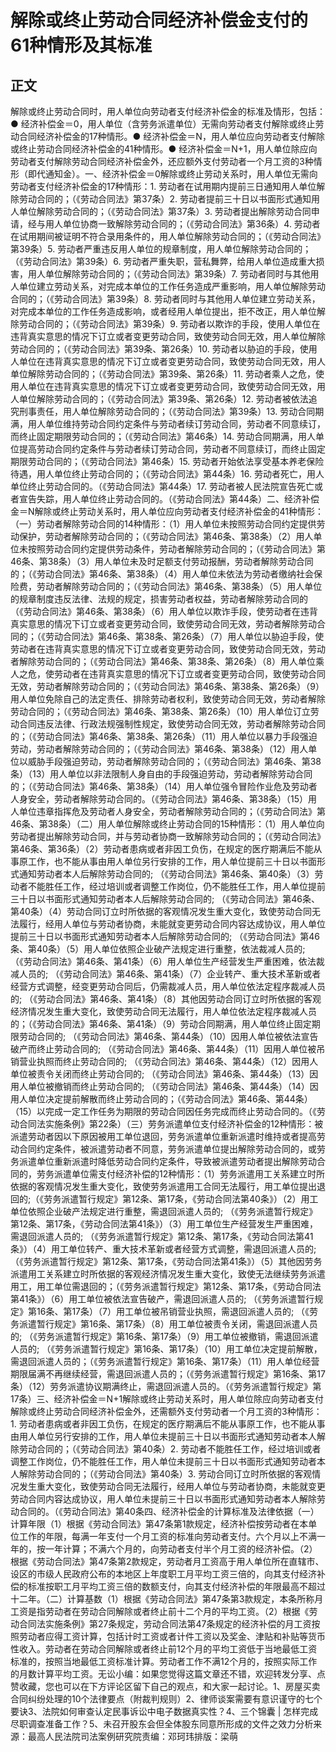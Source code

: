 # 解除或终止劳动合同经济补偿金支付的61种情形及其标准
## 正文
解除或终止劳动合同时，用人单位向劳动者支付经济补偿金的标准及情形，包括：● 经济补偿金＝0，用人单位（含劳务派遣单位）无需向劳动者支付解除或终止劳动合同经济补偿金的17种情形。● 经济补偿金＝N，用人单位应向劳动者支付解除或终止劳动合同经济补偿金的41种情形。● 经济补偿金＝N+1，用人单位除应向劳动者支付解除劳动合同经济补偿金外，还应额外支付劳动者一个月工资的3种情形（即代通知金）。一、经济补偿金＝0解除或终止劳动关系时，用人单位无需向劳动者支付经济补偿金的17种情形：1.  劳动者在试用期内提前三日通知用人单位解除劳动合同的；（《劳动合同法》第37条）2.  劳动者提前三十日以书面形式通知用人单位解除劳动合同的；（《劳动合同法》第37条）3.  劳动者提出解除劳动合同申请，经与用人单位协商一致解除劳动合同的；（《劳动合同法》第36条）4.  劳动者在试用期间被证明不符合录用条件的，用人单位解除劳动合同的；（《劳动合同法》第39条）5.  劳动者严重违反用人单位的规章制度，用人单位解除劳动合同的；（《劳动合同法》第39条）6.  劳动者严重失职，营私舞弊，给用人单位造成重大损害，用人单位解除劳动合同的；（《劳动合同法》第39条）7.  劳动者同时与其他用人单位建立劳动关系，对完成本单位的工作任务造成严重影响，用人单位解除劳动合同的；（《劳动合同法》第39条）8.  劳动者同时与其他用人单位建立劳动关系，对完成本单位的工作任务造成影响，或者经用人单位提出，拒不改正，用人单位解除劳动合同的；（《劳动合同法》第39条）9.  劳动者以欺诈的手段，使用人单位在违背真实意思的情况下订立或者变更劳动合同，致使劳动合同无效，用人单位解除劳动合同的；（《劳动合同法》第39条、第26条）10. 劳动者以胁迫的手段，使用人单位在违背真实意思的情况下订立或者变更劳动合同，致使劳动合同无效，用人单位解除劳动合同的；（《劳动合同法》第39条、第26条）11. 劳动者乘人之危，使用人单位在违背真实意思的情况下订立或者变更劳动合同，致使劳动合同无效，用人单位解除劳动合同的；（《劳动合同法》第39条、第26条）12. 劳动者被依法追究刑事责任，用人单位解除劳动合同的；（《劳动合同法》第39条）13. 劳动合同期满，用人单位维持劳动合同约定条件与劳动者续订劳动合同，劳动者不同意续订，而终止固定期限劳动合同的；（《劳动合同法》第46条）14. 劳动合同期满，用人单位提高劳动合同约定条件与劳动者续订劳动合同，劳动者不同意续订，而终止固定期限劳动合同的；（《劳动合同法》第46条）15. 劳动者开始依法享受基本养老保险待遇，用人单位终止劳动合同的；（《劳动合同法》第44条）16. 劳动者死亡，用人单位终止劳动合同的。（《劳动合同法》第44条）17. 劳动者被人民法院宣告死亡或者宣告失踪，用人单位终止劳动合同的。（《劳动合同法》第44条）二、经济补偿金＝N解除或终止劳动关系时，用人单位应向劳动者支付经济补偿金的41种情形：（一）劳动者解除劳动合同的14种情形：（1）用人单位未按照劳动合同约定提供劳动保护，劳动者解除劳动合同的；（《劳动合同法》第46条、第38条）（2）用人单位未按照劳动合同约定提供劳动条件，劳动者解除劳动合同的；（《劳动合同法》第46条、第38条）（3）用人单位未及时足额支付劳动报酬，劳动者解除劳动合同的；（《劳动合同法》第46条、第38条）（4）用人单位未依法为劳动者缴纳社会保险费，劳动者解除劳动合同的；（《劳动合同法》第46条、第38条）（5）用人单位的规章制度违反法律、法规的规定，损害劳动者权益，劳动者解除劳动合同的（《劳动合同法》第46条、第38条）（6）用人单位以欺诈手段，使劳动者在违背真实意思的情况下订立或者变更劳动合同，致使劳动合同无效，劳动者解除劳动合同的；（《劳动合同法》第46条、第38条、第26条）（7）用人单位以胁迫手段，使劳动者在违背真实意思的情况下订立或者变更劳动合同，致使劳动合同无效，劳动者解除劳动合同的；（《劳动合同法》第46条、第38条、第26条）（8）用人单位乘人之危，使劳动者在违背真实意思的情况下订立或者变更劳动合同，致使劳动合同无效，劳动者解除劳动合同的；（《劳动合同法》第46条、第38条、第26条）（9）用人单位免除自己的法定责任、排除劳动者权利，致使劳动合同无效，劳动者解除劳动合同的；（《劳动合同法》第46条、第38条、第26条）（10）用人单位订立劳动合同违反法律、行政法规强制性规定，致使劳动合同无效，劳动者解除劳动合同的；（《劳动合同法》第46条、第38条、第26条）（11）用人单位以暴力手段强迫劳动，劳动者解除劳动合同的；（《劳动合同法》第46条、第38条）（12）用人单位以威胁手段强迫劳动，劳动者解除劳动合同的；（《劳动合同法》第46条、第38条）（13）用人单位以非法限制人身自由的手段强迫劳动，劳动者解除劳动合同的；（《劳动合同法》第46条、第38条）（14）用人单位强令冒险作业危及劳动者人身安全，劳动者解除劳动合同的。（《劳动合同法》第46条、第38条）（15）用人单位违章指挥危及劳动者人身安全，劳动者解除劳动合同的；（《劳动合同法》第46条、第38条）（二）用人单位解除或终止劳动合同的15种情形：（1）用人单位向劳动者提出解除劳动合同，并与劳动者协商一致解除劳动合同的；（《劳动合同法》第46条、第36条）（2）劳动者患病或者非因工负伤，在规定的医疗期满后不能从事原工作，也不能从事由用人单位另行安排的工作，用人单位提前三十日以书面形式通知劳动者本人后解除劳动合同的; （《劳动合同法》第46条、第40条）（3）劳动者不能胜任工作，经过培训或者调整工作岗位，仍不能胜任工作，用人单位提前三十日以书面形式通知劳动者本人后解除劳动合同的; （《劳动合同法》第46条、第40条）（4）劳动合同订立时所依据的客观情况发生重大变化，致使劳动合同无法履行，经用人单位与劳动者协商，未能就变更劳动合同内容达成协议，用人单位提前三十日以书面形式通知劳动者本人后解除劳动合同的; （《劳动合同法》第46条、第40条）（5）用人单位依照企业破产法规定进行重整，依法裁减人员的;（《劳动合同法》第46条、第41条）（6）用人单位生产经营发生严重困难，依法裁减人员的; （《劳动合同法》第46条、第41条）（7）企业转产、重大技术革新或者经营方式调整，经变更劳动合同后，仍需裁减人员，用人单位依法定程序裁减人员的; （《劳动合同法》第46条、第41条）（8）其他因劳动合同订立时所依据的客观经济情况发生重大变化，致使劳动合同无法履行，用人单位依法定程序裁减人员的；（《劳动合同法》第46条、第41条）（9）劳动合同期满，用人单位终止固定期限劳动合同的; （《劳动合同法》第46条、第44条）（10）因用人单位被依法宣告破产而终止劳动合同的; （《劳动合同法》第46条、第44条）（11）因用人单位被吊销营业执照而终止劳动合同的; （《劳动合同法》第46条、第44条）（12）因用人单位被责令关闭而终止劳动合同的; （《劳动合同法》第46条、第44条）（13）因用人单位被撤销而终止劳动合同的; （《劳动合同法》第46条、第44条）（14）因用人单位决定提前解散而终止劳动合同的；（《劳动合同法》第46条、第44条）（15）以完成一定工作任务为期限的劳动合同因任务完成而终止劳动合同的。（《劳动合同法实施条例》第22条）（三）劳务派遣单位支付经济补偿金的12种情形：被派遣劳动者因以下原因被用工单位退回，劳务派遣单位重新派遣时维持或者提高劳动合同约定条件，被派遣劳动者不同意，劳务派遣单位提出解除劳动合同的，或劳务派遣单位重新派遣时降低劳动合同约定条件，导致被派遣劳动者提出解除劳动合同的，劳务派遣单位需支付经济补偿的12种情形：（1）劳务派遣用工关系建立时所依据的客观情况发生重大变化，致使劳务派遣用工合同无法履行，用工单位提出退回的;（《劳务派遣暂行规定》第12条、第17条，《劳动合同法第40条》）（2）用工单位依照企业破产法规定进行重整，需退回派遣人员的; （《劳务派遣暂行规定》第12条、第17条，《劳动合同法第41条》）（3）用工单位生产经营发生严重困难，需退回派遣人员的; （《劳务派遣暂行规定》第12条、第17条，《劳动合同法第41条》）（4）用工单位转产、重大技术革新或者经营方式调整，需退回派遣人员的; （《劳务派遣暂行规定》第12条、第17条，《劳动合同法第41条》）（5）其他因劳务派遣用工关系建立时所依据的客观经济情况发生重大变化，致使无法继续劳务派遣用工，用工单位需退回的；（《劳务派遣暂行规定》第12条、第17条，《劳动合同法第41条》）（6）用工单位被依法宣告破产，需退回派遣人员的; （《劳务派遣暂行规定》第16条、第17条）（7）用工单位被吊销营业执照，需退回派遣人员的; （《劳务派遣暂行规定》第16条、第17条）（8）用工单位被责令关闭，需退回派遣人员的; （《劳务派遣暂行规定》第16条、第17条）（9）用工单位被撤销，需退回派遣人员的; （《劳务派遣暂行规定》第16条、第17条）（10）用工单位决定提前解散，需退回派遣人员的；（《劳务派遣暂行规定》第16条、第17条）（11）用人单位经营期限届满不再继续经营，需退回派遣人员的；（《劳务派遣暂行规定》第16条、第17条）（12）劳务派遣协议期满终止，需退回派遣人员的。（《劳务派遣暂行规定》第17条）三、经济补偿金＝N+1解除或终止劳动关系时，用人单位除应向劳动者支付解除或终止劳动合同经济补偿金外，还需额外支付劳动者一个月工资的3种情形：1. 劳动者患病或者非因工负伤，在规定的医疗期满后不能从事原工作，也不能从事由用人单位另行安排的工作，用人单位未提前三十日以书面形式通知劳动者本人解除劳动合同的；（《劳动合同法》第40条）2. 劳动者不能胜任工作，经过培训或者调整工作岗位，仍不能胜任工作，用人单位未提前三十日以书面形式通知劳动者本人解除劳动合同的；（《劳动合同法》第40条）3. 劳动合同订立时所依据的客观情况发生重大变化，致使劳动合同无法履行，经用人单位与劳动者协商，未能就变更劳动合同内容达成协议，用人单位未提前三十日以书面形式通知劳动者本人解除劳动合同的。（《劳动合同法》第40条四、经济补偿金的计算标准及法律依据（一）计算年限（1）根据《劳动合同法》第47条第1款规定，经济补偿按劳动者在本单位工作的年限，每满一年支付一个月工资的标准向劳动者支付。六个月以上不满一年的，按一年计算；不满六个月的，向劳动者支付半个月工资的经济补偿。（2）根据《劳动合同法》第47条第2款规定，劳动者月工资高于用人单位所在直辖市、设区的市级人民政府公布的本地区上年度职工月平均工资三倍的，向其支付经济补偿的标准按职工月平均工资三倍的数额支付，向其支付经济补偿的年限最高不超过十二年。（二）计算基数（1）根据《劳动合同法》第47条第3款规定，本条所称月工资是指劳动者在劳动合同解除或者终止前十二个月的平均工资。（2）根据《劳动合同法实施条例》第27条规定，劳动合同法第47条规定的经济补偿的月工资按照劳动者应得工资计算，包括计时工资或者计件工资以及奖金、津贴和补贴等货币性收入。劳动者在劳动合同解除或者终止前12个月的平均工资低于当地最低工资标准的，按照当地最低工资标准计算。劳动者工作不满12个月的，按照实际工作的月数计算平均工资。无讼小编：如果您觉得这篇文章还不错，欢迎转发分享、点赞收藏，您也可以在下方评论区留下自己的观点，和大家一起讨论。1、房屋买卖合同纠纷处理的10个法律要点（附裁判规则）2、律师谈案需要有意识谨守的七个要诀3、法院如何审查认定民事诉讼中电子数据真实性？4、三个锦囊 | 怎样完成尽职调查准备工作？5、未召开股东会但全体股东同意所形成的文件之效力分析来源：最高人民法院司法案例研究院责编：邓珂玮排版：梁萌